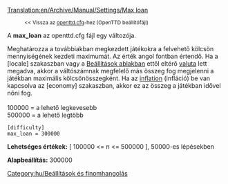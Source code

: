[[Translation:en/Archive/Manual/Settings/Max loan]]

:<small><< Vissza az [[hu/Archive/Manual/Settings/Openttd.cfg|openttd.cfg]]-hez (OpenTTD beállítófájl)</small>

A '''max_loan''' az openttd.cfg fájl egy változója.

Meghatározza a továbbiakban megkezdett játékokra a felvehető kölcsön mennyiségének kezdeti maximumát. Az érték angol fontban értendő. Ha a <nowiki>[locale]</nowiki> szakaszban vagy a [[hu/Beállítások ablak|Beállítások ablakban]] ettől eltérő [[hu/Valuta|valuta]] lett megadva, akkor a váltószámnak megfelelő más összeg fog megjelenni a játékban maximális kölcsönösszegként. Ha az [[hu/Inflation|inflation]] (infláció) be van kapcsolva az <nowiki>[economy]</nowiki> szakaszban, akkor ez az összeg a játékban idővel nőni fog.<br><br>
100000 = a lehető legkevesebb<br>
500000 = a lehető legtöbb<br>

<pre>
[difficulty]
max_loan = 300000 
</pre>

'''Lehetséges értékek:''' [ 100000 <= n <= 500000 ], 50000-es lépésekben

'''Alapbeállítás:''' 300000


[[Category:hu/Beállítások és finomhangolás]]